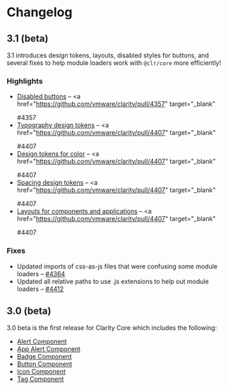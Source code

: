 
<Meta title="Documentation/Changelog" />

# Changelog

## 3.1 (beta)

3.1 introduces design tokens, layouts, disabled styles for buttons, and several fixes to help module loaders work with `@clr/core` more efficiently!

### Highlights

- <a href="./?path=/story/components-button--status">Disabled buttons</a> – <a
    href="https://github.com/vmware/clarity/pull/4357"
    target="_blank"
  >
    #4357
  </a>
- <a href="./?path=/docs/experimental-typography-getting-started--page">Typography design tokens</a> – <a
    href="https://github.com/vmware/clarity/pull/4407"
    target="_blank"
  >
    #4407
  </a>
- <a href="./?path=/docs/experimental-color-getting-started--page">Design tokens for color</a> – <a
    href="https://github.com/vmware/clarity/pull/4407"
    target="_blank"
  >
    #4407
  </a>
- <a href="./?path=/docs/experimental-spacing-getting-started--page">Spacing design tokens</a> – <a
    href="https://github.com/vmware/clarity/pull/4407"
    target="_blank"
  >
    #4407
  </a>
- <a href="./?path=/docs/experimental-layout-get-started--page">Layouts for components and applications</a> – <a
    href="https://github.com/vmware/clarity/pull/4407"
    target="_blank"
  >
    #4407
  </a>

### Fixes

- Updated imports of css-as-js files that were confusing some module loaders – <a href="https://github.com/vmware/clarity/pull/4364" target="_blank">#4364</a>
- Updated all relative paths to use .js extensions to help out module loaders – <a href="https://github.com/vmware/clarity/pull/4412" target="_blank">#4412</a>

## 3.0 (beta)

3.0 beta is the first release for Clarity Core which includes the following:

- <a href="./?path=/story/components-alert--api">Alert Component</a>
- <a href="./?path=/story/components-app-alert--api">App Alert Component</a>
- <a href="./?path=/story/components-badge--api">Badge Component</a>
- <a href="./?path=/story/components-button--api">Button Component</a>
- <a href="./?path=/story/components-icon--api">Icon Component</a>
- <a href="./?path=/story/components-tag--api">Tag Component</a>
